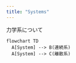 ```yaml
---
title: "Systems"
---
```


力学系について

```mermaid
flowchart TD
  A[System] --> B(連続系)
  A[System] --> C(離散系)
  
```
